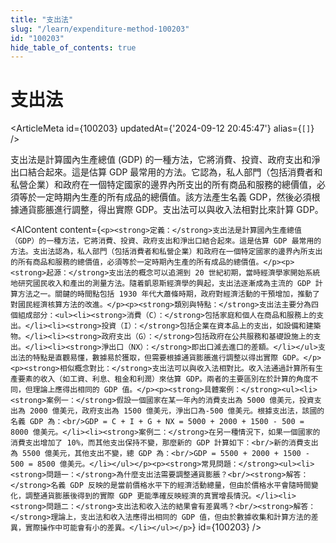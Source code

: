 ```yaml
---
title: "支出法"
slug: "/learn/expenditure-method-100203"
id: "100203"
hide_table_of_contents: true
---
```



# 支出法

<ArticleMeta id={100203} updatedAt={'2024-09-12 20:45:47'} alias={`[]`} />
<div className='border-solid border-b border-t-0 my-4 border-[var(--ifm-color-gray-300)]' />

支出法是計算國內生產總值 (GDP) 的一種方法，它將消費、投資、政府支出和淨出口結合起來。這是估算 GDP 最常用的方法。它認為，私人部門（包括消費者和私營企業）和政府在一個特定國家的邊界內所支出的所有商品和服務的總價值，必須等於一定時期內生產的所有成品的總價值。該方法產生名義 GDP，然後必須根據通貨膨脹進行調整，得出實際 GDP。支出法可以與收入法相對比來計算 GDP。

<AIContent content={`<p><strong>定義：</strong>支出法是計算國內生產總值（GDP）的一種方法，它將消費、投資、政府支出和淨出口結合起來。這是估算 GDP 最常用的方法。支出法認為，私人部門（包括消費者和私營企業）和政府在一個特定國家的邊界內所支出的所有商品和服務的總價值，必須等於一定時期內生產的所有成品的總價值。</p><p><strong>起源：</strong>支出法的概念可以追溯到 20 世紀初期，當時經濟學家開始系統地研究國民收入和產出的測量方法。隨着凱恩斯經濟學的興起，支出法逐漸成為主流的 GDP 計算方法之一。關鍵的時間點包括 1930 年代大蕭條時期，政府對經濟活動的干預增加，推動了對國民經濟核算方法的改進。</p><p><strong>類別與特點：</strong>支出法主要分為四個組成部分：<ul><li><strong>消費（C）：</strong>包括家庭和個人在商品和服務上的支出。</li><li><strong>投資（I）：</strong>包括企業在資本品上的支出，如設備和建築物。</li><li><strong>政府支出（G）：</strong>包括政府在公共服務和基礎設施上的支出。</li><li><strong>淨出口（NX）：</strong>即出口減去進口的差額。</li></ul>支出法的特點是直觀易懂，數據易於獲取，但需要根據通貨膨脹進行調整以得出實際 GDP。</p><p><strong>相似概念對比：</strong>支出法可以與收入法相對比。收入法通過計算所有生產要素的收入（如工資、利息、租金和利潤）來估算 GDP。兩者的主要區別在於計算的角度不同，但理論上應得出相同的 GDP 值。</p><p><strong>具體案例：</strong><ul><li><strong>案例一：</strong>假設一個國家在某一年內的消費支出為 5000 億美元，投資支出為 2000 億美元，政府支出為 1500 億美元，淨出口為-500 億美元。根據支出法，該國的名義 GDP 為：<br/>GDP = C + I + G + NX = 5000 + 2000 + 1500 - 500 = 8000 億美元。</li><li><strong>案例二：</strong>在另一種情況下，如果一個國家的消費支出增加了 10%，而其他支出保持不變，那麼新的 GDP 計算如下：<br/>新的消費支出為 5500 億美元，其他支出不變，總 GDP 為：<br/>GDP = 5500 + 2000 + 1500 - 500 = 8500 億美元。</li></ul></p><p><strong>常見問題：</strong><ul><li><strong>問題一：</strong>為什麼支出法需要調整通貨膨脹？<br/><strong>解答：</strong>名義 GDP 反映的是當前價格水平下的經濟活動總量，但由於價格水平會隨時間變化，調整通貨膨脹後得到的實際 GDP 更能準確反映經濟的真實增長情況。</li><li><strong>問題二：</strong>支出法和收入法的結果會有差異嗎？<br/><strong>解答：</strong>理論上，支出法和收入法應得出相同的 GDP 值，但由於數據收集和計算方法的差異，實際操作中可能會有小的差異。</li></ul></p>`} id={100203} />

